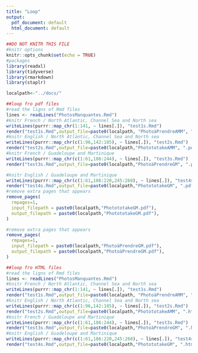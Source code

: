 ```yaml
---
title: "Loop"
output:
  pdf_document: default
  html_document: default
---
```


```r
##DO NOT KNITR THIS FILE
#knitr options
knitr::opts_chunk$set(echo = TRUE)
#packages
library(readxl)
library(tidyverse)
library(rmarkdown)
library(staplr) 
```

```r
localpath<-"../docs/"
```

```r
##loop fro pdf files
#read the ligns of Rmd files
lines <- readLines("PhotosManquantes.Rmd")
#knitr French / North Atlantic, Channel Sea and North sea
writeLines(purrr::map_chr(1:141, ~ lines[.]), "test1s.Rmd")
render("test1s.Rmd",output_file=paste0(localpath, "PhotoàPrendreAMM", ".pdf"))
#knitr English / North Atlantic, Channel Sea and North sea
writeLines(purrr::map_chr(c(1:96,142:185), ~ lines[.]), "test2s.Rmd")
render("test2s.Rmd",output_file=paste0(localpath,"PhotototakeAMM", ".pdf"))
#knitr French / Guadeloupe and Martinique
writeLines(purrr::map_chr(c(1:61,186:244), ~ lines[.]), "test3s.Rmd")
render("test3s.Rmd",output_file=paste0(localpath,"PhotoàPrendreGM", ".pdf"))

#knitr English / Guadeloupe and Martinique
writeLines(purrr::map_chr(c(1:61,186:220,245:268), ~ lines[.]), "test4s.Rmd")
render("test4s.Rmd",output_file=paste0(localpath,"PhotototakeGM", ".pdf"))
#remove extra pages that appears
remove_pages(
  rmpages=1,
  input_filepath = paste0(localpath,"PhotototakeGM.pdf"),
  output_filepath = paste0(localpath,"PhotototakeGM.pdf"),
)

#remove extra pages that appears
remove_pages(
  rmpages=1,
  input_filepath = paste0(localpath,"PhotoàPrendreGM.pdf"),
  output_filepath = paste0(localpath,"PhotoàPrendreGM.pdf"),
)
```

```r
##loop fro HTML files
#read the ligns of Rmd files
lines <- readLines("PhotosManquantes.Rmd")
#knitr French / North Atlantic, Channel Sea and North sea
writeLines(purrr::map_chr(1:141, ~ lines[.]), "test1s.Rmd")
render("test1s.Rmd",output_file=paste0(localpath, "PhotoàPrendreAMM", ".html"))
#knitr English / North Atlantic, Channel Sea and North sea
writeLines(purrr::map_chr(c(1:96,142:185), ~ lines[.]), "test2s.Rmd")
render("test2s.Rmd",output_file=paste0(localpath,"PhotototakeAMM", ".html"))
#knitr French / Guadeloupe and Martinique
writeLines(purrr::map_chr(c(1:61,186:244), ~ lines[.]), "test3s.Rmd")
render("test3s.Rmd",output_file=paste0(localpath,"PhotoàPrendreGM", ".html"))
#knitr English / Guadeloupe and Martinique
writeLines(purrr::map_chr(c(1:61,186:220,245:268), ~ lines[.]), "test4s.Rmd")
render("test4s.Rmd",output_file=paste0(localpath,"PhotototakeGM", ".html"))
```
